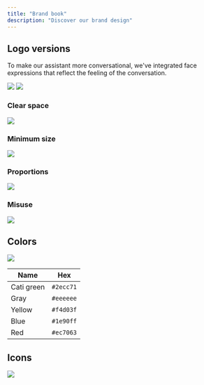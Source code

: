 ```yaml
---
title: "Brand book"
description: "Discover our brand design"
---
```


## Logo versions

To make our assistant more conversational, we've integrated face expressions that reflect the feeling of the conversation.


<img className="block dark:hidden" src="/images/brand-logos.png" />

<img className="hidden dark:block" src="/images/user_types_dark.png" />

### Clear space

<img className="block dark:hidden" src="/images/brand-clear-space.png" />

### Minimum size

<img className="block dark:hidden" src="/images/brand-min-size.png" />

### Proportions

<img className="block dark:hidden" src="/images/brand-proportions.png" />

### Misuse

<img className="block dark:hidden" src="/images/brand-misuse.png" />


## Colors

<img className="block dark:hidden" src="/images/brand-colors.png" />

| Name | Hex |
| -------- | --------- |
| Cati green     | `#2ecc71` |
| Gray      | `#eeeeee` |
| Yellow   | `#f4d03f` |
| Blue   | `#1e90ff` |
| Red  | `#ec7063` |


## Icons

<img className="block dark:hidden" src="/images/brand-icons.png" />



